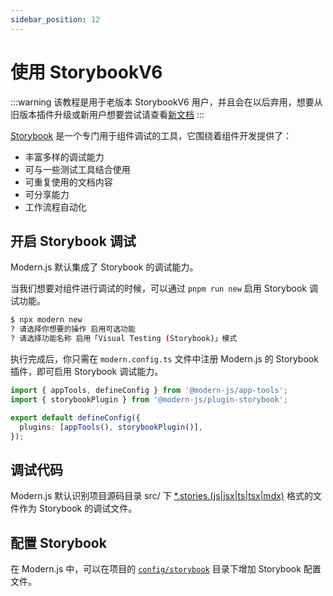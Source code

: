```yaml
---
sidebar_position: 12
---
```


# 使用 StorybookV6

:::warning
该教程是用于老版本 StorybookV6 用户，并且会在以后弃用，想要从旧版本插件升级或新用户想要尝试请查看[新文档](https://modernjs.dev/builder/guide/storybook.html)
:::


[Storybook](https://storybook.js.org/) 是一个专门用于组件调试的工具，它围绕着组件开发提供了：

- 丰富多样的调试能力
- 可与一些测试工具结合使用
- 可重复使用的文档内容
- 可分享能力
- 工作流程自动化

## 开启 Storybook 调试

Modern.js 默认集成了 Storybook 的调试能力。

当我们想要对组件进行调试的时候，可以通过 `pnpm run new` 启用 Storybook 调试功能。

```bash
$ npx modern new
? 请选择你想要的操作 启用可选功能
? 请选择功能名称 启用「Visual Testing (Storybook)」模式
```

执行完成后，你只需在 `modern.config.ts` 文件中注册 Modern.js 的 Storybook 插件，即可启用 Storybook 调试能力。

```ts title="modern.config.ts"
import { appTools, defineConfig } from '@modern-js/app-tools';
import { storybookPlugin } from '@modern-js/plugin-storybook';

export default defineConfig({
  plugins: [appTools(), storybookPlugin()],
});
```

## 调试代码

Modern.js 默认识别项目源码目录 src/ 下 [\*.stories.(js|jsx|ts|tsx|mdx)](/apis/app/hooks/src/stories.html) 格式的文件作为 Storybook 的调试文件。

## 配置 Storybook

在 Modern.js 中，可以在项目的 [`config/storybook`](/apis/app/hooks/config/storybook.html) 目录下增加 Storybook 配置文件。
